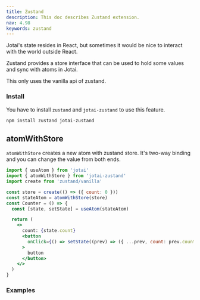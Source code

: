 ```yaml
---
title: Zustand
description: This doc describes Zustand extension.
nav: 4.98
keywords: zustand
---
```


Jotai's state resides in React, but sometimes it would be nice
to interact with the world outside React.

Zustand provides a store interface that can be used to hold some values
and sync with atoms in Jotai.

This only uses the vanilla api of zustand.

### Install

You have to install `zustand` and `jotai-zustand` to use this feature.

```
npm install zustand jotai-zustand
```

## atomWithStore

`atomWithStore` creates a new atom with zustand store.
It's two-way binding and you can change the value from both ends.

```jsx
import { useAtom } from 'jotai'
import { atomWithStore } from 'jotai-zustand'
import create from 'zustand/vanilla'

const store = create(() => ({ count: 0 }))
const stateAtom = atomWithStore(store)
const Counter = () => {
  const [state, setState] = useAtom(stateAtom)

  return (
    <>
      count: {state.count}
      <button
        onClick={() => setState((prev) => ({ ...prev, count: prev.count + 1 }))}
      >
        button
      </button>
    </>
  )
}
```

### Examples

<Stackblitz id="vitejs-vite-kfzyun" file="src%2FApp.tsx" />
